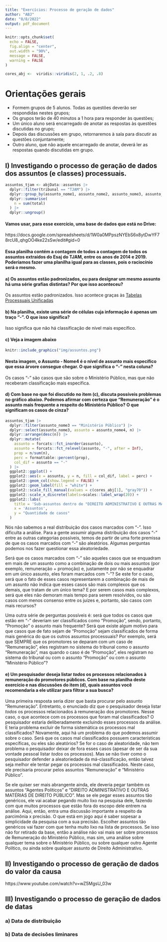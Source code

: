 ```yaml
---
title: "Exercícios: Processo de geração de dados"
author: "ABJ"
date: "8/8/2022"
output: pdf_document
---
```


```r
knitr::opts_chunk$set(
  echo = FALSE,
  fig.align = "center",
  out.width = "90%",
  message = FALSE,
  warning = FALSE
)

cores_abj <-  viridis::viridis(2, 1, .2, .8)
```

# Orientações gerais

- Formem grupos de 5 alunos. Todas as questões deverão ser respondidas nestes grupos;
- Os grupos terão de 40 minutos a 1 hora para responder às questões;
- Um único aluno será encarregado de anotar as respostas às questões discutidas no grupo;
- Depois das discussões em grupo, retornaremos à sala para discutir as questões conjuntamente;
- Outro aluno, que não aquele encarregado de anotar, deverá ler as respostas quando discutidas em grupo.

## I) Investigando o processo de geração de dados dos assuntos (e classes) processuais.

```r
assuntos_tjam <- abjData::assuntos |>
  dplyr::filter(tribunal == "TJAM") |>
  dplyr::group_by(assunto_nome1, assunto_nome2, assunto_nome3, assunto_nome4, assunto_nome5, assunto_nome6) |>
  dplyr::summarise(
    n = sum(total)
  ) |>
  dplyr::ungroup()
```

#### Vamos usar, para esse exercício, uma base de dados que está no Drive:

https://docs.google.com/spreadsheets/d/1W0a0MPpszNYEbS6x8ytDwYF78rcU8_qhgOO4ke22sSw/edit#gid=0

#### Essa planilha contém a contagem de todos a contagem de todos os assuntos extraídos do Esaj do TJAM, entre os anos de 2014 e 2019. Poderíamos fazer uma planilha igual para as classes, pois o raciocínio será o mesmo. 

#### a) Os assuntos estão padronizados, ou para designar um mesmo assunto há uma série grafias distintas? Por que isso aconteceu?

Os assuntos estão padronizados. Isso acontece graças às [Tabelas Processuais Unificadas](https://www.cnj.jus.br/sgt/consulta_publica_assuntos.php)

#### b) Na planilha, existe uma série de células cuja informação é apenas um traço "-". O que isso significa?

Isso significa que não há classificação de nível mais específico. 

#### c) Veja a imagem abaixo

```r
knitr::include_graphics("img/assuntos.png")
```

#### Nesta imagem, o Assunto - Nome4 é o nível de assunto mais específico que essa árvore consegue chegar. O que significa o "-" nesta coluna? 

Os casos "-" são casos que são sobre o Ministério Público, mas que não receberam classificação mais específica. 

#### d) Com base no que foi discutido no item (c), discuta possíveis problemas no gráfico abaixo. Podemos afirmar com certeza que "Remuneração" é o assunto mais frequente a respeito do Ministério Público? O que significam os casos de cinza? 

```r
assuntos_tjam |> 
  dplyr::filter(assunto_nome3 == "Ministério Público") |> 
  dplyr::select(assunto_nome3, assunto = assunto_nome4, n) |> 
  dplyr::arrange(desc(n)) |> 
  dplyr::mutate(
    assunto = forcats::fct_inorder(assunto),
    assunto = forcats::fct_relevel(assunto, "-", after = Inf),
    prop = n/sum(n),
    perc = formattable::percent(prop),
    col_dif = assunto == "-"
  ) |> 
  ggplot2::ggplot() +
  ggplot2::aes(x = assunto, y = n, fill = col_dif, label = perc) +
  ggplot2::geom_col(show.legend = FALSE) +
  ggplot2::geom_label(fill = "white") +
  ggplot2::scale_fill_manual(values = c(cores_abj[1], "gray70")) +
  ggplot2::scale_x_discrete(labels=scales::label_wrap(20)) +
  ggplot2::labs(
    title = 'Sub-assuntos dentro de "DIREITO ADMINISTRATIVO E OUTRAS MATÉRIAS\nDE DIREITO PÚBLICO" > "Agentes Políticos" > "Ministério Público"',
    x = 'Assuntos',
    y = "Quantidade de casos"
  )
```

Nós não sabemos a real distribuição dos casos marcados com "-". Isso dificulta a análise. Para a gente assumir alguma distribuição dos casos "-" entre as outras categorias possíveis, temos de partir de uma forte premissa de que os casos marcados com "-" são aleatórios. Algumas perguntas podemos nos fazer questionar essa aleatoriedade. 

Será que os casos marcados com "-" são aqueles casos que se enquadram em mais de um assunto como a combinação de dois ou mais assuntos (por exemplo, remuneração + promoção) e, justamente por não se enquadrar em um único assunto, eles foram marcados com "-"? Se este for o caso, será que o fato de esses casos representarem a combinação de mais de um assunto não indica que esses casos são mais complexos que os demais, que tratam de um único tema? E por serem casos mais complexos, será que eles não demoram mais tempo para serem resolvidos, ou são casos com menos consenso entre os juízes e, portanto, são casos com mais recursos? 

Uma outra série de perguntas possíveis é: será que todos os casos que estão em "-" deveriam ser classificados como "Promoção", sendo, portanto, "Promoção" o assunto mais frequente? Será que existe algum motivo para que casos que de fato sejam de "Promoção" sejam classificados de forma mais genérica do que os outros assuntos processuais? Por exemplo, será que SEMPRE que os promotores se deparam com um caso de "Remuneração", eles registram no sistema do tribunal como o assunto "Remuneração", mas quando o caso é de "Promoção", eles registram no sistema do tribunal ou com o assunto "Promoção" ou com o assunto "Ministério Público"? 

#### e) Um pesquisador deseja listar _todos_ os processos relacionados à remuneração do promotores públicos. Com base na planilha deste exercício e nas discussões do item (d), quais assuntos você recomendaria a ele utilizar para filtrar a sua busca? 

Uma primeira resposta seria dizer que basta procurar pelo assunto "Remuneração". Entretanto, o enunciado diz que o pesquisador deseja listar _todos_ os processos relacionados à remuneração dos promotores. Nesse caso, o que acontece com os processos que foram mal classificados? O pesquisador estaria deliberadamente excluindo esses processos da análise. E teria problema excluir de forma sistemática os processos mal classificados? Novamente, aqui há um problema do que podemos assumir sobre o caso. Será que os casos mal classificados possuem características específicas, ou eles são aleatórios? Se for o caso de aleatoridade, não tem problema o pesquisador deixar de fora esses casos (apesar de ser da sua vontade pessoal listar _todos_ os processos). Mas se não tiver como o pesquisador defender a aleatoriedade da má-classificação, então talvez seja melhor ele tentar pegar os processos mal classificados. Neste caso, ele precisaria procurar pelos assuntos "Remuneração" e "Ministério Público". 

Se ele quiser ser mais abrangente ainda, ele deveria pegar também os assuntos "Agentes Políticos" e "DIREITO ADMINISTRATIVO E OUTRAS MATÉRIAS DE DIREITO PÚBLICO". Mas se ele pegar esses assuntos tão genéricos, ele vai acabar pegando muito lixo na pesquisa dele, fazendo com que muitos processos que estão fora do escopo dele entrem na análise. Aqui, então, entra uma discussão importante a respeito da parcimônia x precisão. O que está em jogo aqui é saber sopesar a simplicidade da pesquisa com a sua precisão. Escolher assuntos tão genéricos vai fazer com que tenha muito lixo na lista de processos. Se isso não for retirado da base, então a análise não vai mais ser sobre processos de Remuneração do Ministério Público, mas sim, uma análise sobre qualquer tema sobre o Ministério Público, ou sobre qualquer outro Agente Político, ou ainda sobre qualquer assunto de Direito Administrativo.

## II) Investigando o processo de geração de dados do valor da causa

https://www.youtube.com/watch?v=wZ5MgsU_03w

## III) Investigando o processo de geração de dados de datas

### a) Data de distribuição

### b) Data de decisões liminares

